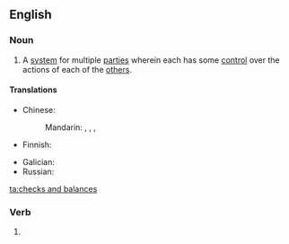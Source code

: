 ==English==
{{wikipedia}}

===Noun===
{{en-plural noun|[[check]]s [[and]] [[balance]]s}}

# {{context|idiomatic|politics|lang=en}} A [[system]] for multiple [[party|parties]] wherein each has some [[control]] over the actions of each of the [[other]]s.

====Translations====
{{trans-top|system for balancing the powers between branches of government}}
* Chinese:
*: Mandarin: {{t|cmn|[[政府]][[機關]][[彼此]][[之間]][[的]][[相互]][[制衡]]|sc=Hani}}, {{t|cmn|[[政府]][[机关]][[彼此]][[之间]][[的]][[相互]][[制衡]]|tr=zhèngfǔ jīguān bǐcǐ zhījiān de xiānghù zhìhéng|sc=Hani}}, {{t|cmn|[[權力]][[制衡]]|sc=Hani}}, {{t|cmn|[[权力]][[制衡]]|tr=quánlì zhìhéng|sc=Hani}}
* Finnish: {{t|fi|[[vallan]] [[tasapainotus]]}}
{{trans-mid}}
* Galician: {{t|gl|pesos e contrapesos|m-p}}
* Russian: {{t|ru|систе́ма сде́ржек и противове́сов|f}}
{{trans-bottom}}

[[ta:checks and balances]]

===Verb===
{{head|en|verb form}}

# {{en-third-person singular of|check and balance}}
